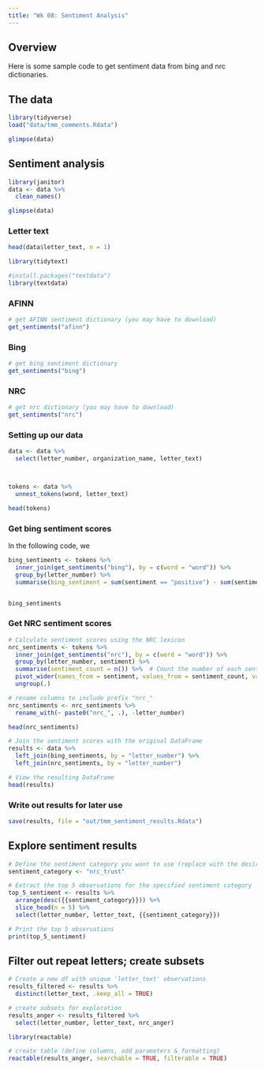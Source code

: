 ```yaml
---
title: "Wk 08: Sentiment Analysis"
---
```


## Overview

Here is some sample code to get sentiment data from bing and nrc dictionaries. 


## The data

```r
library(tidyverse)
load("data/tmm_comments.Rdata")

glimpse(data)
```

## Sentiment analysis 

```r
library(janitor)
data <- data %>%
  clean_names()

glimpse(data)
```

### Letter text

```r
head(data$letter_text, n = 1)
```

```r
library(tidytext)

#install.packages("textdata")
library(textdata)
```

### AFINN
```r
# get AFINN sentiment dictionary (you may have to download)
get_sentiments("afinn")
```


### Bing

```r
# get bing sentiment dictionary
get_sentiments("bing")

```


### NRC

```r
# get nrc dictionary (you may have to download)
get_sentiments("nrc")
```

### Setting up our data

```r
data <- data %>%
  select(letter_number, organization_name, letter_text)




```

```r
tokens <- data %>%
  unnest_tokens(word, letter_text)

head(tokens)
```
### Get bing sentiment scores

In the following code, we

```r
bing_sentiments <- tokens %>%
  inner_join(get_sentiments("bing"), by = c(word = "word")) %>%
  group_by(letter_number) %>%
  summarise(bing_sentiment = sum(sentiment == "positive") - sum(sentiment == "negative"))


bing_sentiments


```

### Get NRC sentiment scores

```r
# Calculate sentiment scores using the NRC lexicon
nrc_sentiments <- tokens %>%
  inner_join(get_sentiments("nrc"), by = c(word = "word")) %>%
  group_by(letter_number, sentiment) %>%
  summarise(sentiment_count = n()) %>%  # Count the number of each sentiment
  pivot_wider(names_from = sentiment, values_from = sentiment_count, values_fill = 0) %>%
  ungroup(.)

# rename columns to include prefix "nrc_"
nrc_sentiments <- nrc_sentiments %>%
  rename_with(~ paste0("nrc_", .), -letter_number)

head(nrc_sentiments)
```

```r
# Join the sentiment scores with the original DataFrame
results <- data %>%
  left_join(bing_sentiments, by = "letter_number") %>%
  left_join(nrc_sentiments, by = "letter_number")

# View the resulting DataFrame
head(results)

```
### Write out results for later use
```r
save(results, file = "out/tmm_sentiment_results.Rdata")
```

## Explore sentiment results

```r
# Define the sentiment category you want to use (replace with the desired category)
sentiment_category <- "nrc_trust"

# Extract the top 5 observations for the specified sentiment category
top_5_sentiment <- results %>%
  arrange(desc({{sentiment_category}})) %>%
  slice_head(n = 5) %>%
  select(letter_number, letter_text, {{sentiment_category}})

# Print the top 5 observations
print(top_5_sentiment)

```

## Filter out repeat letters; create subsets

```r
# Create a new df with unique 'letter_text' observations
results_filtered <- results %>%
  distinct(letter_text, .keep_all = TRUE)

# create subsets for exploration
results_anger <- results_filtered %>%
  select(letter_number, letter_text, nrc_anger)
```

```r
library(reactable)

# create table (define columns, add parameters & formatting)
reactable(results_anger, searchable = TRUE, filterable = TRUE)
```


